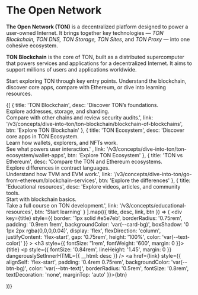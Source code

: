 

# The Open Network

**The Open Network (TON)** is a decentralized platform designed to power a user-owned Internet.
It brings together key technologies — _TON Blockchain, TON DNS, TON Storage, TON Sites_, and _TON Proxy_ — into one cohesive ecosystem.

**TON Blockchain** is the core of TON, built as a distributed supercomputer that powers services and applications for a decentralized Internet. It aims to support millions of users and applications worldwide.

Start exploring TON through key entry points.
Understand the blockchain, discover core apps, compare with Ethereum, or dive into learning resources.

<div style={{
  display: 'grid',
  gridTemplateColumns: 'repeat(auto-fit, minmax(250px, 1fr))',
  gap: '1.25rem',
  marginTop: '1.5rem'
}}>

  {[
    {
      title: 'TON Blockchain',
      desc: 'Discover TON’s foundations.<br> Explore addresses, storage, and sharding.<br> Compare with other chains and review security audits.',
      link: '/v3/concepts/dive-into-ton/ton-blockchain/blockchain-of-blockchains',
      btn: 'Explore TON Blockchain'
    },
    {
      title: 'TON Ecosystem',
      desc: 'Discover core apps in TON Ecosystem.<br> Learn how wallets, explorers, and NFTs work.<br> See what powers user interaction.' ,
      link: '/v3/concepts/dive-into-ton/ton-ecosystem/wallet-apps',
      btn: 'Explore TON Ecosystem'
    },
    {
      title: 'TON vs Ethereum',
      desc: 'Compare the TON and Ethereum ecosystems.<br> Explore differences in contract languages.<br> Understand how TVM and EVM work.',
      link: '/v3/concepts/dive-into-ton/go-from-ethereum/blockchain-services',
      btn: 'Explore the differences'
    },
    {
      title: 'Educational resources',
      desc: 'Explore videos, articles, and community tools.<br> Start with blockchain basics.<br> Take a full course on TON development.',
      link: '/v3/concepts/educational-resources',
      btn: 'Start learning'
    }
  ].map(({ title, desc, link, btn }) => (
    <div
      key={title}
      style={{
        border: '1px solid #e5e7eb',
        borderRadius: '0.75rem',
        padding: '0.9rem 1rem',
        backgroundColor: 'var(--card-bg)',
        boxShadow: '0 1px 2px rgba(0,0,0,0.04)',
        display: 'flex',
        flexDirection: 'column',
        justifyContent: 'flex-start',
        gap: '0.75rem',
        height: '100%',
        color: 'var(--text-color)'
      }}
    >
      <h3 style={{ fontSize: '1rem', fontWeight: '600', margin: 0 }}>{title}</h3>
      <p style={{ fontSize: '0.84rem', lineHeight: '1.45', margin: 0 }} dangerouslySetInnerHTML={{ __html: desc }} />
      <a href={link} style={{
        alignSelf: 'flex-start',
        padding: '0.4rem 0.75rem',
        backgroundColor: 'var(--btn-bg)',
        color: 'var(--btn-text)',
        borderRadius: '0.5rem',
        fontSize: '0.8rem',
        textDecoration: 'none',
        marginTop: 'auto'
      }}>{btn}</a>
    </div>
  ))}
</div>


<Feedback />
